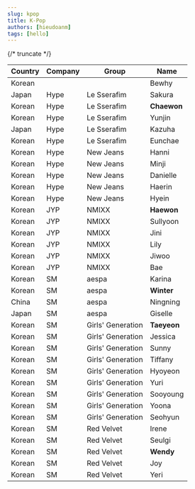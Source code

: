 ```yaml
---
slug: kpop
title: K-Pop
authors: [hieudoanm]
tags: [hello]
---
```


{/* truncate */}

| Country | Company | Group             | Name        |
| ------- | ------- | ----------------- | ----------- |
| Korean  |         |                   | Bewhy       |
| Japan   | Hype    | Le Sserafim       | Sakura      |
| Korean  | Hype    | Le Sserafim       | **Chaewon** |
| Korean  | Hype    | Le Sserafim       | Yunjin      |
| Japan   | Hype    | Le Sserafim       | Kazuha      |
| Korean  | Hype    | Le Sserafim       | Eunchae     |
| Korean  | Hype    | New Jeans         | Hanni       |
| Korean  | Hype    | New Jeans         | Minji       |
| Korean  | Hype    | New Jeans         | Danielle    |
| Korean  | Hype    | New Jeans         | Haerin      |
| Korean  | Hype    | New Jeans         | Hyein       |
| Korean  | JYP     | NMIXX             | **Haewon**  |
| Korean  | JYP     | NMIXX             | Sullyoon    |
| Korean  | JYP     | NMIXX             | Jini        |
| Korean  | JYP     | NMIXX             | Lily        |
| Korean  | JYP     | NMIXX             | Jiwoo       |
| Korean  | JYP     | NMIXX             | Bae         |
| Korean  | SM      | aespa             | Karina      |
| Korean  | SM      | aespa             | **Winter**  |
| China   | SM      | aespa             | Ningning    |
| Japan   | SM      | aespa             | Giselle     |
| Korean  | SM      | Girls' Generation | **Taeyeon** |
| Korean  | SM      | Girls' Generation | Jessica     |
| Korean  | SM      | Girls' Generation | Sunny       |
| Korean  | SM      | Girls' Generation | Tiffany     |
| Korean  | SM      | Girls' Generation | Hyoyeon     |
| Korean  | SM      | Girls' Generation | Yuri        |
| Korean  | SM      | Girls' Generation | Sooyoung    |
| Korean  | SM      | Girls' Generation | Yoona       |
| Korean  | SM      | Girls' Generation | Seohyun     |
| Korean  | SM      | Red Velvet        | Irene       |
| Korean  | SM      | Red Velvet        | Seulgi      |
| Korean  | SM      | Red Velvet        | **Wendy**   |
| Korean  | SM      | Red Velvet        | Joy         |
| Korean  | SM      | Red Velvet        | Yeri        |
